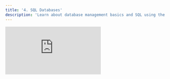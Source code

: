 ```yaml
---
title: '4. SQL Databases'
description: 'Learn about database management basics and SQL using the MySQL RDBMS.'
---
```


<iframe
  className="w-full aspect-video rounded-lg"
  src="https://www.youtube.com/embed/HXV3zeQKqGY"
  title="ZBD Dev - SQL"
  frameborder="0"
  allow="accelerometer; autoplay; clipboard-write; encrypted-media; gyroscope; picture-in-picture"
  allowfullscreen
></iframe>